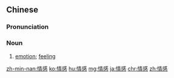 ==Chinese==
{{zh-forms}}

===Pronunciation===
{{zh-pron
|m=qínggǎn
|c=cing4 gam2
|h=pfs=chhìn-kám
|mn=chêng-kám
|cat=n
}}

===Noun===
{{zh-noun}}

# [[emotion]]; [[feeling]]

{{zh-cat|Advanced}}

[[zh-min-nan:情感]]
[[ko:情感]]
[[hu:情感]]
[[mg:情感]]
[[ja:情感]]
[[chr:情感]]
[[zh:情感]]